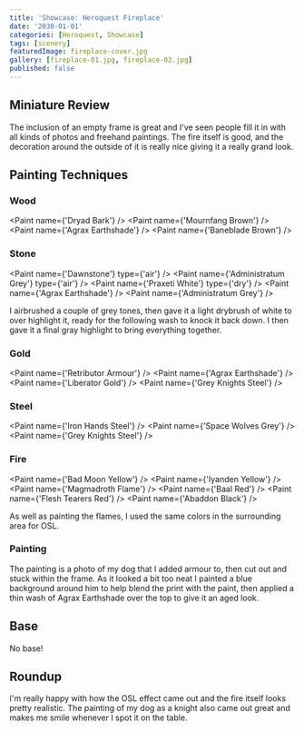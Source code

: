 ```yaml
---
title: 'Showcase: Heroquest Fireplace'
date: '2030-01-01'
categories: [Heroquest, Showcase]
tags: [scenery]
featuredImage: fireplace-cover.jpg
gallery: [fireplace-01.jpg, fireplace-02.jpg]
published: false
---
```



## Miniature Review

The inclusion of an empty frame is great and I've seen people fill it in with all kinds of photos and freehand
paintings. The fire itself is good, and the decoration around the outside of it is really nice giving it a really
grand look.

## Painting Techniques

### Wood

<Paint name={'Dryad Bark'} />
<Paint name={'Mournfang Brown'} />
<Paint name={'Agrax Earthshade'} />
<Paint name={'Baneblade Brown'} />

### Stone

<Paint name={'Dawnstone'} type={'air'} />
<Paint name={'Administratum Grey'} type={'air'} />
<Paint name={'Praxeti White'} type={'dry'} />
<Paint name={'Agrax Earthshade'} />
<Paint name={'Administratum Grey'} />

I airbrushed a couple of grey tones, then gave it a light drybrush of white to over highlight it, ready for the
following wash to knock it back down. I then gave it a final gray highlight to bring everything together.

### Gold

<Paint name={'Retributor Armour'} />
<Paint name={'Agrax Earthshade'} />
<Paint name={'Liberator Gold'} />
<Paint name={'Grey Knights Steel'} />

### Steel

<Paint name={'Iron Hands Steel'} />
<Paint name={'Space Wolves Grey'} />
<Paint name={'Grey Knights Steel'} />

### Fire

<Paint name={'Bad Moon Yellow'} />
<Paint name={'Iyanden Yellow'} />
<Paint name={'Magmadroth Flame'} />
<Paint name={'Baal Red'} />
<Paint name={'Flesh Tearers Red'} />
<Paint name={'Abaddon Black'} />

As well as painting the flames, I used the same colors in the surrounding area for OSL.

### Painting

The painting is a photo of my dog that I added armour to, then cut out and stuck within the frame. As it looked a bit
too neat I painted a blue background around him to help blend the print with the paint, then applied a thin wash of
Agrax Earthshade over the top to give it an aged look.

## Base

No base!

## Roundup

I'm really happy with how the OSL effect came out and the fire itself looks pretty realistic. The painting of my dog
as a knight also came out great and makes me smile whenever I spot it on the table.
